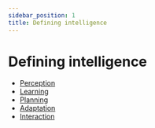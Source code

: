 ```yaml
---
sidebar_position: 1
title: Defining intelligence
---
```


# Defining intelligence

* [Perception](./perception.mdx)
* [Learning](./learning.mdx)
* [Planning](./planning.mdx)
* [Adaptation](./adaptation.mdx)
* [Interaction](./interaction.mdx)
